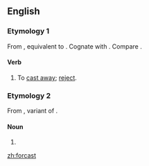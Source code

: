==English==

===Etymology 1===
From {{etyl|enm|en}} {{m|enm|forcasten||to cast away, reject}}, equivalent to {{prefix|for|cast|lang=en}}. Cognate with {{etyl|sv|-}} {{m|sv|förkasta||to reject}}. Compare {{l|en|forcasten}}.

====Verb====
{{en-verb|forcasts|forcasting|forcast|past2=forcasted}}

# {{label|en|transitive|obsolete}} To [[cast away]]; [[reject]].

===Etymology 2===
From {{etyl|enm|en}} {{m|enm|forcast}}, variant of {{m|enm|forecast}}.

====Noun====
{{head|en|noun}}

# {{misspelling of|forecast|lang=en}}

[[zh:forcast]]